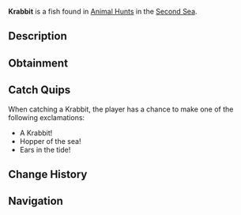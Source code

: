{{FishInfobox
|image          = Krabbit.png
|rarity         = Limited
|event          = Animal Hunt
|sea            = Second Sea
|location       = [[Animals - Sea 2]]
|sublocation    = 
|sources        = Fishing Rod
|radar_location = 
|prog_speed     = -35
|xp             = 2700
|weather        = Clear
|time           = 
|season         = Spring
|bait           = Shrimp
|base_weight    = 2200
|base_value     = 900
|weight_range   = 1450
|base_chance    = 30
|base_resil     = 20
}}
'''Krabbit''' is a {{Rarity|Limited}} fish found in [[Animal Hunt]]s in the [[Second Sea]].

== Description ==
{{Description|A hopping fish with long ears, nibbling through the weeds.|Bestiary Entry}}

== Obtainment ==
{{Description|It bounces where the spring blooms touch the water.|Bestiary Hint}}
{{Fish Availability|
Animal Hunt/Second Sea
|top_rods      = 
Frostfire Rod\137079.22\150832.9;
Steady Rod\133689.89\147103.51;
Krampus's Rod\120694.82\161749.33;
Free Spirit Rod\118701.45\289556.07;
Leviathan's Fang Rod\87094.88\217785.98;
Egg Rod\84101.91\220054.8;
Verdant Shear Rod\80867.64\211592.26;
Trident Rod\83272.02\207763.33;
Magnet Rod\60862.38\150066.29;
Rod Of Time\82064\148349.11;
Blazebringer Rod\78995.12\202185.2;
Ethereal Prism Rod\57010.32\144150.06;
No-Life Rod\56531.19\143551.52;
Seraphic Rod\55022.76\141277.73;
Rod Of The Exalted One\51791.99\131484;
Rod Of The Forgotten Fang\51329.12\133197.47;
Challenger's Rod\49955.11\134810.67;
Rod Of The Depths\49272.49\130900.14;
Volcanic Rod\47495.16\130261.75;
Depthseeker Rod\47429.2\132272.57;
Zeus Rod\47220.12\129507.44;
Avalanche Rod\46873.04\130944.24
|recommended   = Free Spirit Rod
}}

== Catch Quips ==
When catching a Krabbit, the player has a chance to make one of the following exclamations:
* A Krabbit!
* Hopper of the sea!
* Ears in the tide!

== Change History ==
{{Change History|{{subst:Current Version}}}}

== Navigation ==
{{Fish Navbox|Animals - Sea 2}}